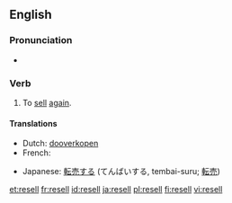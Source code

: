 ==English==

===Pronunciation===
* {{IPA|/'ɻisεl/}}
*: {{rhymes|ɛl}}

===Verb===
{{en-verb|resells|reselling|resold|resold}}

# To [[sell]] [[again]].

====Translations====
{{trans-top|To sell again}}
* Dutch: [[dooverkopen]]
* French: {{t+|fr|revendre}}
{{trans-mid}}
* Japanese: [[転売する]] (てんばいする, tembai-suru; [[転売]])
{{trans-bottom}}

[[et:resell]]
[[fr:resell]]
[[id:resell]]
[[ja:resell]]
[[pl:resell]]
[[fi:resell]]
[[vi:resell]]